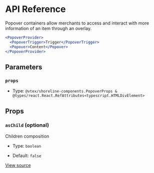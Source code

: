 # API Reference

Popover containers allow merchants to access and interact with more
information of an item through an overlay.

```jsx
<PopoverProvider>
  <PopoverTrigger>Trigger</PopoverTrigger>
  <Popover>Content</Popover>
</PopoverProvider>
```

## Parameters

### `props`

- Type: `@vtex/shoreline-components.PopoverProps & @types/react.React.RefAttributes<typescript.HTMLDivElement>`

## Props

### `asChild` (optional)

Children composition

- Type: `boolean`

- Default: `false`

[View source](https://github.com/vtex/shoreline/blob/7e03f7690/packages/components/src/popover/popover.tsx#L16)
